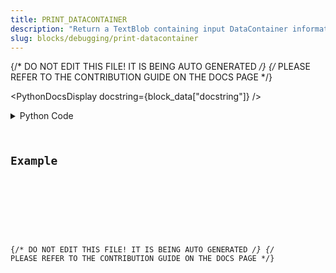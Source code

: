 ```yaml
---
title: PRINT_DATACONTAINER
description: "Return a TextBlob containing input DataContainer information."
slug: blocks/debugging/print-datacontainer
---
```


{/* DO NOT EDIT THIS FILE! IT IS BEING AUTO GENERATED */}
{/* PLEASE REFER TO THE CONTRIBUTION GUIDE ON THE DOCS PAGE */}


<PythonDocsDisplay docstring={block_data["docstring"]} />
<details>
<summary>Python Code</summary>



<Code code={pythonCode} lang="py" wrap theme="dracula" />

[Find this Flojoy Block on GitHub](https://github.com/flojoy-ai/blocks/blob/main/blocks/DEBUGGING/PRINT_DATACONTAINER/PRINT_DATACONTAINER.py)

</details>

## Example


<GetHelpWidget />


<AppDisplay app={app} blockName="PRINT_DATACONTAINER" client:visible />


<Example />

{/* DO NOT EDIT THIS FILE! IT IS BEING AUTO GENERATED */}
{/* PLEASE REFER TO THE CONTRIBUTION GUIDE ON THE DOCS PAGE */}
